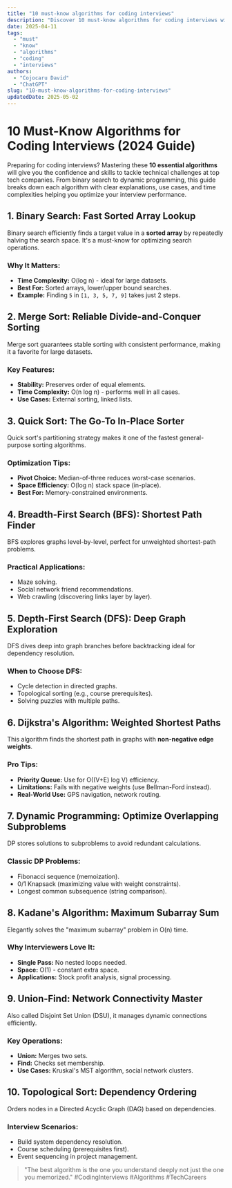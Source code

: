```yaml
---
title: "10 must-know algorithms for coding interviews"
description: "Discover 10 must-know algorithms for coding interviews with this in-depth guide, providing actionable insights and practical tips to boost your knowledge and results."
date: 2025-04-11
tags:
  - "must"
  - "know"
  - "algorithms"
  - "coding"
  - "interviews"
authors:
  - "Cojocaru David"
  - "ChatGPT"
slug: "10-must-know-algorithms-for-coding-interviews"
updatedDate: 2025-05-02
---
```


# 10 Must-Know Algorithms for Coding Interviews (2024 Guide)

Preparing for coding interviews? Mastering these **10 essential algorithms** will give you the confidence and skills to tackle technical challenges at top tech companies. From binary search to dynamic programming, this guide breaks down each algorithm with clear explanations, use cases, and time complexities helping you optimize your interview performance.

## 1. Binary Search: Fast Sorted Array Lookup

Binary search efficiently finds a target value in a **sorted array** by repeatedly halving the search space. It's a must-know for optimizing search operations.

### Why It Matters:
- **Time Complexity:** O(log n) - ideal for large datasets.
- **Best For:** Sorted arrays, lower/upper bound searches.
- **Example:** Finding `5` in `[1, 3, 5, 7, 9]` takes just 2 steps.

## 2. Merge Sort: Reliable Divide-and-Conquer Sorting

Merge sort guarantees stable sorting with consistent performance, making it a favorite for large datasets.

### Key Features:
- **Stability:** Preserves order of equal elements.
- **Time Complexity:** O(n log n) - performs well in all cases.
- **Use Cases:** External sorting, linked lists.

## 3. Quick Sort: The Go-To In-Place Sorter

Quick sort's partitioning strategy makes it one of the fastest general-purpose sorting algorithms.

### Optimization Tips:
- **Pivot Choice:** Median-of-three reduces worst-case scenarios.
- **Space Efficiency:** O(log n) stack space (in-place).
- **Best For:** Memory-constrained environments.

## 4. Breadth-First Search (BFS): Shortest Path Finder

BFS explores graphs level-by-level, perfect for unweighted shortest-path problems.

### Practical Applications:
- Maze solving.
- Social network friend recommendations.
- Web crawling (discovering links layer by layer).

## 5. Depth-First Search (DFS): Deep Graph Exploration

DFS dives deep into graph branches before backtracking ideal for dependency resolution.

### When to Choose DFS:
- Cycle detection in directed graphs.
- Topological sorting (e.g., course prerequisites).
- Solving puzzles with multiple paths.

## 6. Dijkstra's Algorithm: Weighted Shortest Paths

This algorithm finds the shortest path in graphs with **non-negative edge weights**.

### Pro Tips:
- **Priority Queue:** Use for O((V+E) log V) efficiency.
- **Limitations:** Fails with negative weights (use Bellman-Ford instead).
- **Real-World Use:** GPS navigation, network routing.

## 7. Dynamic Programming: Optimize Overlapping Subproblems

DP stores solutions to subproblems to avoid redundant calculations.

### Classic DP Problems:
- Fibonacci sequence (memoization).
- 0/1 Knapsack (maximizing value with weight constraints).
- Longest common subsequence (string comparison).

## 8. Kadane's Algorithm: Maximum Subarray Sum

Elegantly solves the "maximum subarray" problem in O(n) time.

### Why Interviewers Love It:
- **Single Pass:** No nested loops needed.
- **Space:** O(1) - constant extra space.
- **Applications:** Stock profit analysis, signal processing.

## 9. Union-Find: Network Connectivity Master

Also called Disjoint Set Union (DSU), it manages dynamic connections efficiently.

### Key Operations:
- **Union:** Merges two sets.
- **Find:** Checks set membership.
- **Use Cases:** Kruskal's MST algorithm, social network clusters.

## 10. Topological Sort: Dependency Ordering

Orders nodes in a Directed Acyclic Graph (DAG) based on dependencies.

### Interview Scenarios:
- Build system dependency resolution.
- Course scheduling (prerequisites first).
- Event sequencing in project management.

> "The best algorithm is the one you understand deeply not just the one you memorized." #CodingInterviews #Algorithms #TechCareers